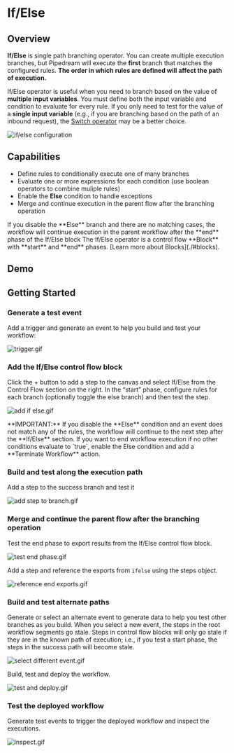 
# If/Else

## Overview

**If/Else** is single path branching operator. You can create multiple execution branches, but Pipedream will execute the **first** branch that matches the configured rules. <b>The order in which rules are defined will affect the path of execution.</b>

If/Else operator is useful when you need to branch based on the value of <b>multiple input variables</b>. You must define both the input variable and condition to evaluate for every rule. If you only need to test for the value of a <b>single input variable</b> (e.g., if you are branching based on the path of an inbound request), the [Switch operator](./switch) may be a better choice.

![if/else configuration](./images/ifelse-configuration.png)

## Capabilities

- Define rules to conditionally execute one of many branches
- Evaluate one or more expressions for each condition (use boolean operators to combine muliple rules)
- Enable the **Else** condition to handle exceptions
- Merge and continue execution in the parent flow after the branching operation

<Callout type="info">
If you disable the **Else** branch and there are no matching cases, the workflow will continue execution in the parent workflow after the **end** phase of the If/Else block
</Callout>

<Callout type="info">
The If/Else operator is a control flow **Block** with **start** and **end** phases. [Learn more about Blocks](./#blocks).
</Callout>

## Demo

<VideoPlayer title="If/Else Demo" src="https://www.youtube.com/embed/HtXoXWbXO3g?si=afBad22GoGbDgYvV" />

## Getting Started

<Steps>

### Generate a test event

Add a trigger and generate an event to help you build and test your workflow:

![trigger.gif](./images/trigger.gif)

### Add the If/Else control flow block

Click the + button to add a step to the canvas and select If/Else from the Control Flow section on the right. In the “start” phase, configure rules for each branch (optionally toggle the else branch) and then test the step.

![add if else.gif](./images/add_if_else.gif)

<Callout type="info">
**IMPORTANT:** If you disable the **Else** condition and an event does not match any of the rules, the workflow will continue to the next step after the **If/Else** section. If you want to end workflow execution if no other conditions evaluate to `true`, enable the Else condition and add a **Terminate Workflow** action.
</Callout>

### Build and test along the execution path

Add a step to the success branch and test it

![add step to branch.gif](./images/add_step_to_branch.gif)

### Merge and continue the parent flow after the branching operation

Test the end phase to export results from the If/Else control flow block.

![test end phase.gif](./images/test_end_phase.gif)

Add a step and reference the exports from `ifelse` using the steps object.

![reference end exports.gif](./images/reference_end_exports.gif)

### Build and test alternate paths

Generate or select an alternate event to generate data to help you test other branches as you build. When you select a new event, the steps in the root workflow segments go stale. Steps in control flow blocks will only go stale if they are in the known path of execution; i.e., if you test a start phase, the steps in the success path will become stale.

![select different event.gif](./images/select_different_event.gif)

Build, test and deploy the workflow.

![test and deploy.gif](./images/test_and_deploy.gif)

### Test the deployed workflow

Generate test events to trigger the deployed workflow and inspect the executions.

![Inspect.gif](./images/Inspect.gif)

</Steps>